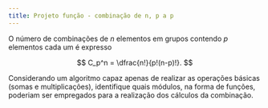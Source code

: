 ```yaml
---
title: Projeto função - combinação de n, p a p
---
```

::: {#exr-0050}
O número de combinações de $n$ elementos em grupos contendo $p$ elementos cada um é expresso

$$ C_p^n = \dfrac{n!}{p!(n-p)!}. $$

Considerando um algoritmo capaz apenas de realizar as operações básicas (somas e multiplicações), identifique quais módulos, na forma de funções, poderiam ser empregados para a realização dos cálculos da combinação.

<!-- @sol-0050 -->
:::